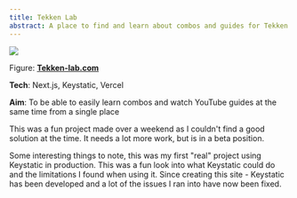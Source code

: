 ```yaml
---
title: Tekken Lab
abstract: A place to find and learn about combos and guides for Tekken 8
---
```

![](/tekken-lab/image.png)

Figure: [**Tekken-lab.com**](https://tekken-lab.com)

**Tech**: Next.js, Keystatic, Vercel

**Aim**: To be able to easily learn combos and watch YouTube guides at the same time from a single place

This was a fun project made over a weekend as I couldn't find a good solution at the time. It needs a lot more work, but is in a beta position.&#x20;

Some interesting things to note, this was my first "real" project using Keystatic in production. This was a fun look into what Keystatic could do and the limitations I found when using it. Since creating this site - Keystatic has been developed and a lot of the issues I ran into have now been fixed.&#x20;

